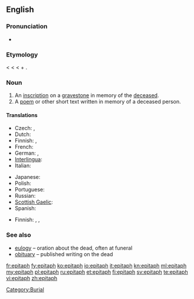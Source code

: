 ==English==

===Pronunciation===
* {{audio|en-us-epitaph.ogg|Audio (US)}}

===Etymology===
{{etyl|fro}} {{term|epitaphe|lang=fro}} < {{etyl|la}} {{term|epitaphium||eulogy|lang=la}} < {{etyl|grc}} {{term|ἐπιτάφιος||relating to a funeral|tr=epitaphios|sc=polytonic|lang=grc}} < {{term|ἐπί||over|tr=epi|sc=polytonic|lang=grc}} + {{term|τάφος||tomb|tr=taphos|sc=polytonic|lang=grc}}.

===Noun===
{{en-noun}}

# An [[inscription]] on a [[gravestone]] in memory of the [[deceased]].
# A [[poem]] or other short text written in memory of a deceased person.

====Translations====
{{trans-top|inscription on a gravestone}}
* Czech: {{t-|cs|epitaf|m}}, {{t-|cs|náhrobní}} {{t-|cs|nápis|m}}
* Dutch: {{t|nl|grafschrift}}
* Finnish: {{t-|fi|hautakirjoitus}}, {{t-|fi|epitafi}}
* French: {{t|fr|épitaphe|f}}
* German: {{t+|de|Epitaph|n}},  {{t|de|Grabinschrift|f}}
* [[Interlingua]]: {{t|ia|epitaphio|xs=Interlingua}}
* Italian: {{t+|it|epitaffio|m}}
{{trans-mid}}
* Japanese: {{t|ja|エピタフ|tr=epitafu}}
* Polish: {{t-|pl|epitafium|n}}
* Portuguese: {{t|pt|epitáfio|m}}
* Russian: {{t+|ru|эпитафия|f}}
* [[Scottish Gaelic]]: {{t-|gd|leac-sgrìobhadh|m|xs=Scottish Gaelic}}
* Spanish: {{t+|es|epitafio|m}}
{{trans-bottom}}

{{trans-top|commemorative poem or other text}}
* Finnish: {{t-|fi|hautakirjoitus}}, {{t|fi|hautalaulu}}, {{t-|fi|epitafi}}
{{trans-mid}}
{{trans-bottom}}

===See also===
* [[eulogy]] – oration about the dead, often at funeral
* [[obituary]] – published writing on the dead

[[Category:Burial]]

[[fr:epitaph]]
[[fy:epitaph]]
[[ko:epitaph]]
[[io:epitaph]]
[[it:epitaph]]
[[kn:epitaph]]
[[ml:epitaph]]
[[my:epitaph]]
[[pl:epitaph]]
[[ru:epitaph]]
[[et:epitaph]]
[[fi:epitaph]]
[[sv:epitaph]]
[[te:epitaph]]
[[vi:epitaph]]
[[zh:epitaph]]